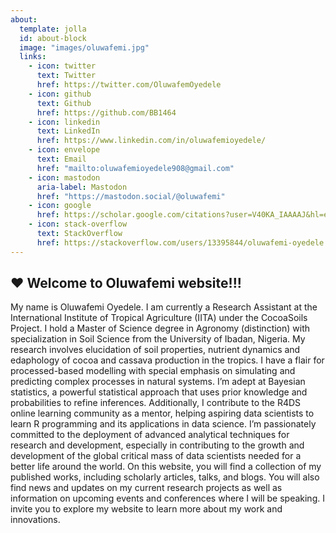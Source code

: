 ```yaml
---
about:
  template: jolla
  id: about-block
  image: "images/oluwafemi.jpg"
  links:
    - icon: twitter
      text: Twitter
      href: https://twitter.com/OluwafemOyedele
    - icon: github
      text: Github
      href: https://github.com/BB1464
    - icon: linkedin
      text: LinkedIn
      href: https://www.linkedin.com/in/oluwafemioyedele/
    - icon: envelope
      text: Email
      href: "mailto:oluwafemioyedele908@gmail.com"
    - icon: mastodon
      aria-label: Mastodon
      href: "https://mastodon.social/@oluwafemi"
    - icon: google
      href: https://scholar.google.com/citations?user=V40KA_IAAAAJ&hl=en  
    - icon: stack-overflow
      text: StackOverflow
      href: https://stackoverflow.com/users/13395844/oluwafemi-oyedele
---
```


::: {#about-block}
:::



## ❤️ Welcome to Oluwafemi website!!!
My name is Oluwafemi Oyedele. I am currently a Research Assistant at the International Institute of Tropical Agriculture (IITA) under the CocoaSoils Project. I hold a Master of Science degree in Agronomy (distinction) with specialization in Soil Science from the University of Ibadan, Nigeria. My research involves elucidation of soil properties, nutrient dynamics and edaphology of cocoa and cassava production in the tropics. I have a flair for processed-based modelling with special emphasis on simulating and predicting complex processes in natural systems. I’m adept at Bayesian statistics, a powerful statistical approach that uses prior knowledge and probabilities to refine inferences. Additionally, I contribute to the R4DS online learning community as a mentor, helping aspiring data scientists to learn R programming and its applications in data science. I’m passionately committed to the deployment of advanced analytical techniques for research and development, especially in contributing to the growth and development of the global critical mass of data scientists needed for a better life around the world. 
On this website, you will find a collection of my published works, including scholarly articles, talks, and blogs. You will also find news and updates on my current research projects as well as information on upcoming events and conferences where I will be speaking. I invite you to explore my website to learn more about my work and innovations. 



<!-- I am currently a prospective PhD students working on the topic entitled: “assessing the resilience of cassava to climate change using process-oriented modelling approach” for my PhD at the University of Kassel, Germany. On this website, you will find a collection of my published works, including scholarly articles, talks, and blogs. You will also find news and updates on my current research projects as well as information on upcoming events and conferences where I will be speaking. I invite you to explore my website to learn more about my work and innovations.  -->


<!-- ```{=html} -->
<!-- <div  style="margin: 30px; text-align: center;"> -->
<!-- <a class="btn btn-primary" href="https://www.marvinschmitt.com/blog/website-tutorial-quarto/" role="button" target="_blank" style="padding: 15px 30px;">View the tutorial for this template (+ download link)</a> -->
<!-- </div> -->
<!-- ``` -->

